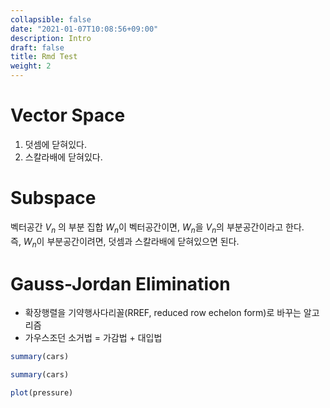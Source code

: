 ```yaml
---
collapsible: false
date: "2021-01-07T10:08:56+09:00"
description: Intro
draft: false
title: Rmd Test
weight: 2
---
```


# Vector Space
1. 덧셈에 닫혀있다.
2. 스칼라배에 닫혀있다.

# Subspace
벡터공간 $V_n$ 의 부분 집합 $W_n$이 벡터공간이면, $W_n$을 $V_n$의 부분공간이라고 한다. <br>
즉, $W_n$이 부분공간이려면, 덧셈과 스칼라배에 닫혀있으면 된다.

# Gauss-Jordan Elimination
- 확장행렬을 기약행사다리꼴(RREF, reduced row echelon form)로 바꾸는 알고리즘
- 가우스조던 소거법 = 가감법 + 대입법

```r
summary(cars)
```

```r
summary(cars)
```

```r
plot(pressure)
```